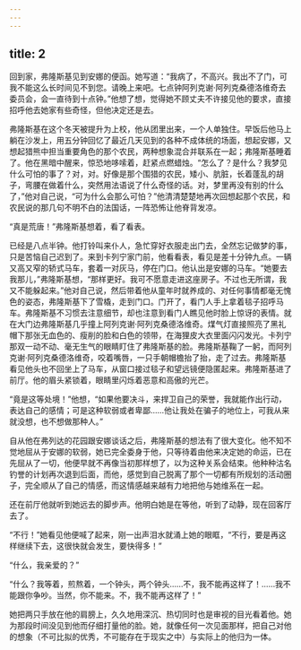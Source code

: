 ```yaml
---
---
---
```

title: 2
---




回到家，弗隆斯基见到安娜的便函。她写道：“我病了，不高兴。我出不了门，可我不能这么长时间见不到您。请晚上来吧。七点钟阿列克谢·阿列克桑德洛维奇去委员会，会一直待到十点钟。”他想了想，觉得她不顾丈夫不许接见他的要求，直接招呼他去她家有些奇怪，但他决定还是去。

弗隆斯基在这个冬天被提升为上校，他从团里出来，一个人单独住。早饭后他马上躺在沙发上，用五分钟回忆了最近几天见到的各种不成体统的场面，想起安娜，又想起猎熊中担当重要角色的那个农民，两种想象混合并联系在一起；弗隆斯基睡着了。他在黑暗中醒来，惊恐地哆嗦着，赶紧点燃蜡烛。“怎么了？是什么？我梦见什么可怕的事了？对，对。好像是那个围猎的农民，矮小、肮脏，长着蓬乱的胡子，弯腰在做着什么，突然用法语说了什么奇怪的话。对，梦里再没有别的什么了，”他对自己说，“可为什么会那么可怕？”他清清楚楚地再次回想起那个农民，和农民说的那几句不明不白的法国话，一阵恐怖让他脊背发凉。

“真是荒唐！”弗隆斯基想着，看了看表。

已经是八点半钟。他打铃叫来仆人，急忙穿好衣服走出门去，全然忘记做梦的事，只是苦恼自己迟到了。来到卡列宁家门前，他看看表，看见是差十分钟九点。一辆又高又窄的轿式马车，套着一对灰马，停在门口。他认出是安娜的马车。“她要去我那儿，”弗隆斯基想，“那样更好。我可不愿意走进这座房子。不过也无所谓，我又不能躲起来。”他对自己说，然后带着他从童年时就养成的、对任何事情都毫无愧色的姿态，弗隆斯基下了雪橇，走到门口。门开了，看门人手上拿着毯子招呼马车。弗隆斯基不习惯去注意细节，却也注意到看门人瞧见他时脸上惊讶的表情。就在大门边弗隆斯基几乎撞上阿列克谢·阿列克桑德洛维奇。煤气灯直接照亮了黑礼帽下那张无血色的、瘦削的脸和白色的领带，在海狸皮大衣里面闪闪发光。卡列宁那双一动不动、毫无生气的眼睛盯住了弗隆斯基的脸。弗隆斯基鞠了一躬，而阿列克谢·阿列克桑德洛维奇，咬着嘴唇，一只手朝帽檐抬了抬，走了过去。弗隆斯基看见他头也不回坐上了马车，从窗口接过毯子和望远镜便隐匿起来。弗隆斯基进了前厅。他的眉头紧锁着，眼睛里闪烁着恶意和高傲的光芒。

“竟是这等处境！”他想，“如果他要决斗，来捍卫自己的荣誉，我就能作出行动，表达自己的感情；可是这种软弱或者卑鄙……他让我处在骗子的地位上，可我从来就没想，也不想做那种人。”

自从他在弗列达的花园跟安娜谈话之后，弗隆斯基的想法有了很大变化。他不知不觉地屈从于安娜的软弱，她已完全委身于他，只等待着由他来决定她的命运，已在先屈从了一切，他便早就不再像当初那样想了，以为这种关系会结束。他种种沽名钓誉的计划再次退到后面，而他，感觉到自己脱离了那个一切都有所规划的活动圈子，完全顺从了自己的情感，而这情感越来越有力地把他与她维系在一起。

还在前厅他就听到她远去的脚步声。他明白她是在等他，听到了动静，现在回客厅去了。

“不行！”她看见他便喊了起来，刚一出声泪水就涌上她的眼眶，“不行，要是再这样继续下去，这很快就会发生，要快得多！”

“什么，我亲爱的？”

“什么？我等着，煎熬着，一个钟头，两个钟头……不，我不能再这样了！……我不能跟你争吵。当然，你不能来。不，我不能再这样了！”

她把两只手放在他的肩膀上，久久地用深沉、热切同时也是审视的目光看着他。她为那段时间没见到他而仔细打量他的脸。她，就像任何一次见面那样，把自己对他的想象（不可比拟的优秀，不可能存在于现实之中）与实际上的他归为一体。